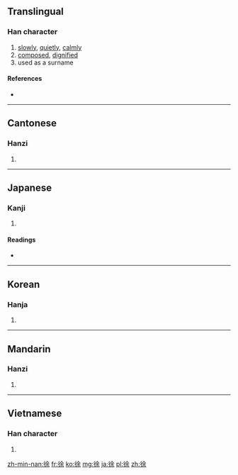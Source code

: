 ==Translingual==

===Han character===
{{Han char|rn=60|rad=彳|as=07|sn=10|four=2829<sub>4</sub>|canj=竹人人一木 (HOOMD)}}

# [[slowly]], [[quietly]], [[calmly]]
# [[composed]], [[dignified]]
# used as a surname

====References====
* {{Han ref|kx=0367.110|dkj=10110|dj=0690.100|hdz=20825.140|uh=5F90|ud=24464|bh=AE7D|bd=44669}}

----

==Cantonese==

===Hanzi===
{{yue-hanzi|jyut=|y=cheui4}}

# {{defn|Cantonese|sort=彳07}}

----

==Japanese==

===Kanji===
{{ja-kanji|grade=c|rs=彳07}}

# {{defn|Japanese|sort=彳07}}

====Readings====
* {{ja-readings|on=[[じょ]] (jo)|kun=[[おもむろ]] (omomuro)}}

----

==Korean==

===Hanja===
{{ko-hanja|hangeul=서|eumhun=천천히|rv=seo|mr=sŏ|y=se}}

# {{defn|Korean|sort=彳07}}

----

==Mandarin==

===Hanzi===
{{cmn-hanzi|pin=[[xú]] ([[xu2]])|wg=hsü<sup>2</sup>}}

# {{defn|Mandarin|sort=彳07}}

----

==Vietnamese==

===Han character===
{{vi-hantu|[[từ]], [[chờ]], [[chừa]], [[giờ]], [[thờ]], [[xờ]]|rs=彳07}}

# {{defn|Vietnamese|sort=彳07}}

[[zh-min-nan:徐]]
[[fr:徐]]
[[ko:徐]]
[[mg:徐]]
[[ja:徐]]
[[pl:徐]]
[[zh:徐]]
